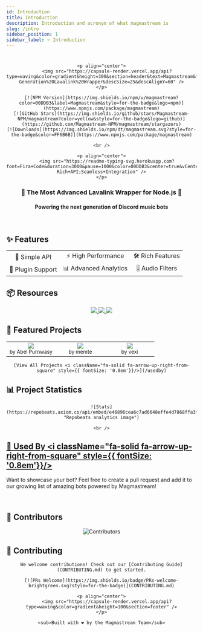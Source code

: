 ```yaml
---
id: Introduction
title: Introduction
description: Introduction and acronym of what magmastream is
slug: /intro
sidebar_position: 1
sidebar_label: ⭐ Introduction
---
```


#

<div align="center">

    <p align="center">
        <img src="https://capsule-render.vercel.app/api?type=waving&color=gradient&height=300&section=header&text=Magmastream&fontSize=90&fontAlignY=35&animation=twinkling&fontColor=gradient&desc=Next-Generation%20Lavalink%20Wrapper&descSize=25&descAlignY=60" />
    </p>

    [![NPM Version](https://img.shields.io/npm/v/magmastream?color=00DDB3&label=Magmastream&style=for-the-badge&logo=npm)](https://www.npmjs.com/package/magmastream)
    [![GitHub Stars](https://img.shields.io/github/stars/Magmastream-NPM/magmastream?color=yellow&style=for-the-badge&logo=github)](https://github.com/Magmastream-NPM/magmastream/stargazers)
    [![Downloads](https://img.shields.io/npm/dt/magmastream.svg?style=for-the-badge&color=FF6B6B)](https://www.npmjs.com/package/magmastream)

    <br />

    <p align="center">
        <img src="https://readme-typing-svg.herokuapp.com?font=Fira+Code&duration=3000&pause=1000&color=00DDB3&center=true&vCenter=true&width=435&lines=Powerful+Audio+Streaming;Optimized+for+Lavalink+v4;Feature-Rich+API;Seamless+Integration" />
    </p>

</div>

<div align="center">
    <h3>🎵 The Most Advanced Lavalink Wrapper for Node.js 🚀</h3>
    <h4>Powering the next generation of Discord music bots</h4>
</div>

<br />

## ✨ Features

<div align="center">
    <table>
        <tr>
            <td align="center">🎯 Simple API</td>
            <td align="center">⚡ High Performance</td>
            <td align="center">🛠️ Rich Features</td>
        </tr>
        <tr>
            <td align="center">🔌 Plugin Support</td>
            <td align="center">📊 Advanced Analytics</td>
            <td align="center">🎚️ Audio Filters</td>
        </tr>
    </table>
</div>

## 📦 Resources

<div align="center">
    <a href="https://docs.magmastream.com">
        <img src="https://img.shields.io/badge/Documentation-00DDB3?style=for-the-badge&logo=bookstack&logoColor=white" />
    </a>
    <a href="https://github.com/Magmastream-NPM/magmastream_basics_bot">
        <img src="https://img.shields.io/badge/Example_Bot-5865F2?style=for-the-badge&logo=discord&logoColor=white" />
    </a>
    <a href="https://discord.gg/HV59Z3zEjt">
        <img src="https://img.shields.io/badge/Support_Server-FF6B6B?style=for-the-badge&logo=discord&logoColor=white" />
    </a>
</div>

## 🌟 Featured Projects

<div align="center">
    <table>
        <tr>
            <td align="center" width="33%">
                <img src="https://img.shields.io/badge/Lava_Jukebox-FF6B6B?style=for-the-badge&logo=discord&logoColor=white" /><br />
                <sub>by Abel Purnwasy</sub>
            </td>
            <td align="center" width="33%">
                <img src="https://img.shields.io/badge/Stal-00DDB3?style=for-the-badge&logo=discord&logoColor=white" /><br />
                <sub>by memte</sub>
            </td>
            <td align="center" width="33%">
                <img src="https://img.shields.io/badge/Lunio-5865F2?style=for-the-badge&logo=discord&logoColor=white" /><br />
                <sub>by vexi</sub>
            </td>
        </tr>
    </table>

    [View All Projects <i className="fa-solid fa-arrow-up-right-from-square" style={{ fontSize: '0.8em'}}/>](/usedby)
</div>

## 📊 Project Statistics

<div align="center">

    ![Stats](https://repobeats.axiom.co/api/embed/e46896cea6c7ad6648effe4d7868ffa3fef0151b.svg "Repobeats analytics image")

    <br />

</div>

## [💅 Used By <i className="fa-solid fa-arrow-up-right-from-square" style={{ fontSize: '0.8em'}}/>](/usedby)

Want to showcase your bot? Feel free to create a pull request and add it to our growing list of amazing bots powered by Magmastream!

<br/>

## 👥 Contributors

<div align="center">
    <img src="https://contributers.code-fy.tech/Magmastream-NPM?yousuck" alt="Contributors" />
</div>

## 🤝 Contributing

<div align="center">

    We welcome contributions! Check out our [Contributing Guide](CONTRIBUTING.md) to get started.

    [![PRs Welcome](https://img.shields.io/badge/PRs-welcome-brightgreen.svg?style=for-the-badge)](CONTRIBUTING.md)

</div>

<div align="center">

    <p align="center">
        <img src="https://capsule-render.vercel.app/api?type=waving&color=gradient&height=100&section=footer" />
    </p>

    <sub>Built with ❤️ by the Magmastream Team</sub>

</div>
